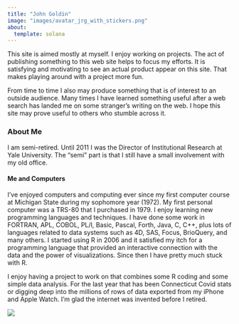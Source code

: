 ```yaml
---
title: "John Goldin"
image: "images/avatar_jrg_with_stickers.png"
about:
  template: solana
---
```


This site is aimed mostly at myself. I enjoy working on projects. The act of publishing something to this web site helps to focus my efforts. It is satisfying and motivating to see an actual product appear on this site. That makes playing around with a project more fun.

From time to time I also may produce something that is of interest to an outside audience. Many times I have learned something useful after a web search has landed me on some stranger’s writing on the web. I hope this site may prove useful to others who stumble across it.
  
### About Me
  
I am semi-retired. Until 2011 I was the Director of Institutional Research at Yale University. The “semi” part is that I still have a small involvement with my old office.

#### Me and Computers

I’ve enjoyed computers and computing ever since my first computer course at Michigan State during my sophomore year (1972). My first personal computer was a TRS-80 that I purchased in 1979. I enjoy learning new programming languages and techniques. I have done some work in FORTRAN, APL, COBOL, PL/I, Basic, Pascal, Forth, Java, C, C++, plus lots of languages related to data systems such as 4D, SAS, Focus, BrioQuery, and many others. I started using R in 2006 and it satisfied my itch for a programming language that provided an interactive connection with the data and the power of visualizations. Since then I have pretty much stuck with R.

I enjoy having a project to work on that combines some R coding and some simple data analysis. For the last year that has been Connecticut Covid stats or digging deep into the millions of rows of data exported from my iPhone and Apple Watch. I’m glad the internet was invented before I retired.
  
[![](https://api.netlify.com/api/v1/badges/07fa5294-5311-483f-92c5-74abfd6c3f59/deploy-status)](https://app.netlify.com/sites/can-i-get-a-clean-project/deploys)
  


